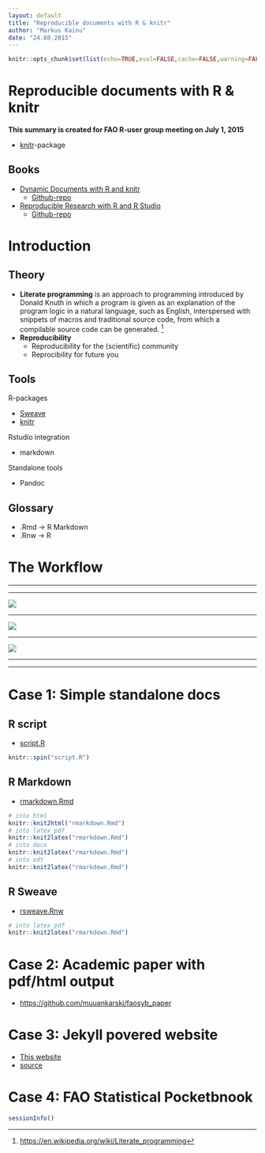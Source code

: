 ```yaml
---
layout: default
title: "Reproducible documents with R & knitr"
author: "Markus Kainu"
date: "24.08.2015"
---
```


```r
knitr::opts_chunk$set(list(echo=TRUE,eval=FALSE,cache=FALSE,warning=FALSE,message=FALSE))
```


# Reproducible documents with R & knitr

**This summary is created for FAO R-user group meeting on July 1, 2015**


- [knitr](http://yihui.name/knitr/)-package

## Books

- [Dynamic Documents with R and knitr](https://www.crcpress.com/product/isbn/9781482203530)
    - [Github-repo](https://github.com/yihui/knitr-book/)
- [Reproducible Research with R and R Studio](https://www.crcpress.com/product/isbn/9781466572843)
    - [Github-repo](https://github.com/christophergandrud/Rep-Res-Book)


# Introduction

## Theory

- **Literate programming** is an approach to programming introduced by Donald Knuth in which a program is given as an explanation of the program logic in a natural language, such as English, interspersed with snippets of macros and traditional source code, from which a compilable source code can be generated. [^1]
- **Reproducibility**
    - Reproducibility for the (scientific) community
    - Reprocibility for future you


## Tools

R-packages

- [Sweave](https://www.statistik.lmu.de/~leisch/Sweave/)
- [knitr](http://yihui.name/knitr/)

Rstudio integration

- markdown


Standalone tools 

- Pandoc

## Glossary

- .Rmd -> R Markdown
- .Rnw -> R 

# The Workflow

***
***

![](dynamic2.png)

***

![](dynamic4.png)

***

![](dynamic6.png)

***
***


# Case 1: Simple standalone docs

## R script

- [script.R](script.R)

```r
knitr::spin("script.R")
```


## R Markdown 

- [rmarkdown.Rmd](rmarkdown.Rmd)


```r
# into html
knitr::knit2html("rmarkdown.Rmd")
# into latex pdf
knitr::knit2latex("rmarkdown.Rmd")
# into docx
knitr::knit2latex("rmarkdown.Rmd")
# into odt
knitr::knit2latex("rmarkdown.Rmd")
```


## R Sweave

- [rsweave.Rnw](rsweave.Rnw)


```r
# into latex pdf
knitr::knit2latex("rmarkdown.Rmd")
```


# Case 2: Academic paper with pdf/html output

- [https://github.com/muuankarski/faosyb_paper](https://github.com/muuankarski/faosyb_paper)

# Case 3: Jekyll povered website

- [This website](http://muuankarski.github.io/luntti/)
- [source](https://github.com/muuankarski/luntti)

# Case 4: FAO Statistical Pocketbnook







[^1]: <https://en.wikipedia.org/wiki/Literate_programming>


```r
sessionInfo()
```


